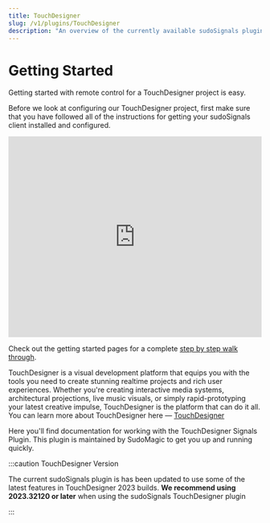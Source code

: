```yaml
---
title: TouchDesigner
slug: /v1/plugins/TouchDesigner
description: "An overview of the currently available sudoSignals plugins"
---
```


# Getting Started
Getting started with remote control for a TouchDesigner project is easy.

Before we look at configuring our TouchDesigner project, first make sure that you have followed all of the instructions for getting your sudoSignals client installed and configured.

<iframe src="https://player.vimeo.com/video/812123891?badge=0&amp;autopause=0&amp;player_id=0&amp;app_id=58479" width="100%" height= "400" frameborder="0" allow="autoplay; fullscreen; picture-in-picture" allowfullscreen title="sudoSignals | Plugins: TouchDesigner"></iframe>

Check out the getting started pages for a complete [step by step walk through](https://docs.sudosignals.com/plugins/TouchDesigner/remote-control).

TouchDesigner is a visual development platform that equips you with the tools you need to create stunning realtime projects and rich user experiences. Whether you're creating interactive media systems, architectural projections, live music visuals, or simply rapid-prototyping your latest creative impulse, TouchDesigner is the platform that can do it all. You can learn more about TouchDesigner here — [TouchDesigner]

Here you'll find documentation for working with the TouchDesigner Signals Plugin. This plugin is maintained by SudoMagic to get you up and running quickly. 

:::caution TouchDesigner Version

The current sudoSignals plugin is has been updated to use some of the latest features in TouchDesigner 2023 builds. **We recommend using 2023.32120 or later** when using the sudoSignals TouchDesigner plugin

:::

<!-- links -->
[TouchDesigner]: https://derivative.ca/
